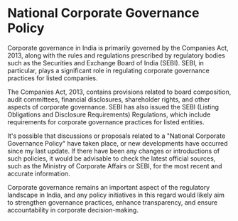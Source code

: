 # National Corporate Governance Policy

Corporate governance in India is primarily governed by the Companies Act, 2013, along with the rules and regulations prescribed by regulatory bodies such as the Securities and Exchange Board of India (SEBI). SEBI, in particular, plays a significant role in regulating corporate governance practices for listed companies.

The Companies Act, 2013, contains provisions related to board composition, audit committees, financial disclosures, shareholder rights, and other aspects of corporate governance. SEBI has also issued the SEBI (Listing Obligations and Disclosure Requirements) Regulations, which include requirements for corporate governance practices for listed entities.

It's possible that discussions or proposals related to a "National Corporate Governance Policy" have taken place, or new developments have occurred since my last update. If there have been any changes or introductions of such policies, it would be advisable to check the latest official sources, such as the Ministry of Corporate Affairs or SEBI, for the most recent and accurate information.

Corporate governance remains an important aspect of the regulatory landscape in India, and any policy initiatives in this regard would likely aim to strengthen governance practices, enhance transparency, and ensure accountability in corporate decision-making.
